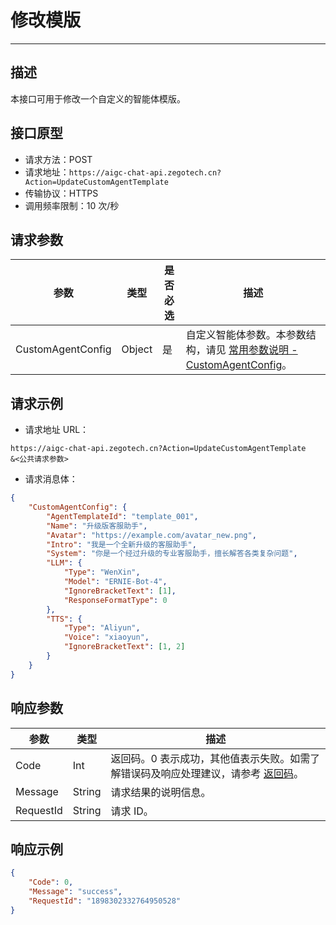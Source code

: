 # 修改模版
---

##  描述
本接口可用于修改一个自定义的智能体模版。

## 接口原型

- 请求方法：POST
- 请求地址：`https://aigc-chat-api.zegotech.cn?Action=UpdateCustomAgentTemplate`
- 传输协议：HTTPS
- 调用频率限制：10 次/秒
## 请求参数

| 参数 | 类型 | 是否必选 | 描述 |
|------|------|---------|------|
| CustomAgentConfig | Object | 是 | 自定义智能体参数。本参数结构，请见 [常用参数说明 - CustomAgentConfig](./../Common%20Parameter%20Description.mdx#customagentconfig)。 |

## 请求示例

- 请求地址 URL：

```https
https://aigc-chat-api.zegotech.cn?Action=UpdateCustomAgentTemplate
&<公共请求参数>
```

- 请求消息体：
```json
{
    "CustomAgentConfig": {
        "AgentTemplateId": "template_001",
        "Name": "升级版客服助手",
        "Avatar": "https://example.com/avatar_new.png",
        "Intro": "我是一个全新升级的客服助手",
        "System": "你是一个经过升级的专业客服助手，擅长解答各类复杂问题",
        "LLM": {
            "Type": "WenXin",
            "Model": "ERNIE-Bot-4",
            "IgnoreBracketText": [1],
            "ResponseFormatType": 0
        },
        "TTS": {
            "Type": "Aliyun",
            "Voice": "xiaoyun",
            "IgnoreBracketText": [1, 2]
        }
    }
}
```

## 响应参数

| 参数 | 类型 | 描述 |
|------|------|------|
| Code | Int | 返回码。0 表示成功，其他值表示失败。如需了解错误码及响应处理建议，请参考 [返回码](./../Return%20codes.mdx)。 |
| Message | String | 请求结果的说明信息。 |
| RequestId | String | 请求 ID。 |
## 响应示例

```json
{
    "Code": 0,
    "Message": "success",
    "RequestId": "1898302332764950528"
}
```

